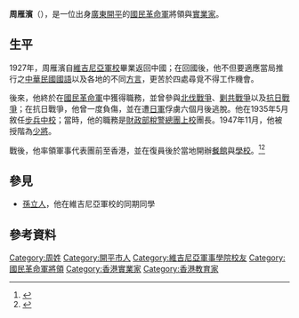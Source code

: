 '''周雁濱'''（{{Bd|1901年||?}}），是一位出身[[廣東|廣東]][[開平市|開平]]的[[國民革命軍|國民革命軍]]將領與[[實業家|實業家]]。
== 生平 ==
1927年，周雁濱自[[維吉尼亞軍校|維吉尼亞軍校]]畢業返回中國；在回國後，他不但要適應當局推行之[[中華民國國語|中華民國國語]]以及各地的不同[[方言|方言]]，更苦於四處尋覓不得工作機會。 

後來，他終於在[[國民革命軍|國民革命軍]]中獲得職務，並曾參與[[北伐戰爭|北伐戰爭]]、[[剿共戰爭|剿共戰爭]]以及[[抗日戰爭|抗日戰爭]]；在抗日戰爭，他曾一度負傷，並在遭[[日軍|日軍]]俘虜六個月後逃脫。他在1935年5月敘任[[步兵|步兵]][[中校|中校]]；當時，他的職務是[[中華民國財政部|財政部]][[税警总团|稅警總團]][[上校|上校]]團長。1947年11月，他被授階為[[少將|少將]]。

戰後，他率領軍事代表團前至香港，並在復員後於當地開辦[[餐馆|餐館]]與[[學校|學校]]。<ref>{{Cite book|title=山河動：抗戰時期國民政府的軍隊戰力|last=張|first=瑞德|publisher=社會科學文獻出版社|year=2015|isbn=9787509774052|location=大陸|pages=326}}</ref><ref>{{Cite book|title=1927：民國之死|last=余|first=-{杰}-|publisher=八旗文化|year=2017|isbn=9789869423175|location=|pages=520}}</ref>
== 參見 ==
* [[孫立人|孫立人]]，他在維吉尼亞軍校的同期同學
== 參考資料 ==
{{Reflist|}}

[[Category:周姓|Category:周姓]]
[[Category:開平市人|Category:開平市人]]
[[Category:維吉尼亞軍事學院校友|Category:維吉尼亞軍事學院校友]]
[[Category:國民革命軍將領|Category:國民革命軍將領]]
[[Category:香港實業家|Category:香港實業家]]
[[Category:香港教育家|Category:香港教育家]]